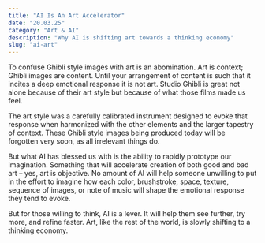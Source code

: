 ```yaml
---
title: "AI Is An Art Accelerator"
date: "20.03.25"
category: "Art & AI"
description: "Why AI is shifting art towards a thinking economy"
slug: "ai-art"
---
```


To confuse Ghibli style images with art is an abomination. Art is context; Ghibli images are content. Until your arrangement of content is such that it incites a deep emotional response it is not art. Studio Ghibli is great not alone because of their art style but because of what those films made us feel.

The art style was a carefully calibrated instrument designed to evoke that response when harmonized with the other elements and the larger tapestry of context. These Ghibli style images being produced today will be forgotten very soon, as all irrelevant things do.

But what AI has blessed us with is the ability to rapidly prototype our imagination. Something that will accelerate creation of both good and bad art – yes, art is objective. No amount of AI will help someone unwilling to put in the effort to imagine how each color, brushstroke, space, texture, sequence of images, or note of music will shape the emotional response they tend to evoke.

But for those willing to think, AI is a lever. It will help them see further, try more, and refine faster. Art, like the rest of the world, is slowly shifting to a thinking economy.